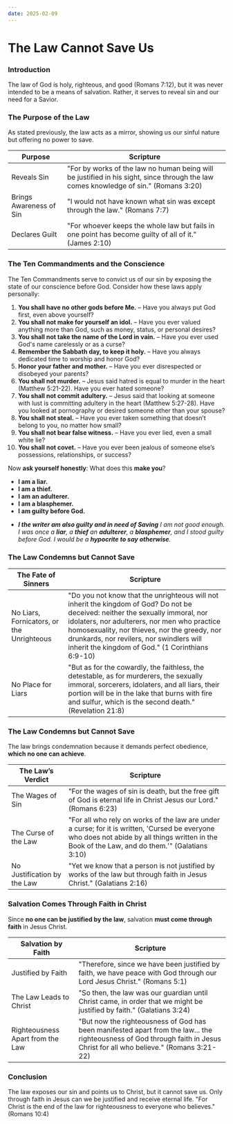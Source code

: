 ```yaml
---
date: 2025-02-09
---
```



# The Law Cannot Save Us

<CustomImage
  src="/img/law-is-a-mirror.png"
  alt="The Law is a Mirror"
  width="300px"
/>
<DateDisplay date="2025-02-09" />

### Introduction

The law of God is holy, righteous, and good (Romans 7:12), but it was never intended to be a means of salvation. Rather, it serves to reveal sin and our need for a Savior.

### The Purpose of the Law
As stated previously, the law acts as a mirror, showing us our sinful nature but offering no power to save.

| Purpose | Scripture |
|---------|-----------|
| Reveals Sin | "For by works of the law no human being will be justified in his sight, since through the law comes knowledge of sin." (Romans 3:20) |
| Brings Awareness of Sin | "I would not have known what sin was except through the law." (Romans 7:7) |
| Declares Guilt | "For whoever keeps the whole law but fails in one point has become guilty of all of it." (James 2:10) |

### The Ten Commandments and the Conscience
The Ten Commandments serve to convict us of our sin by exposing the state of our conscience before God. Consider how these laws apply personally:

1. **You shall have no other gods before Me.** – Have you always put God first, even above yourself?
2. **You shall not make for yourself an idol.** – Have you ever valued anything more than God, such as money, status, or personal desires?
3. **You shall not take the name of the Lord in vain.** – Have you ever used God's name carelessly or as a curse?
4. **Remember the Sabbath day, to keep it holy.** – Have you always dedicated time to worship and honor God?
5. **Honor your father and mother.** – Have you ever disrespected or disobeyed your parents?
6. **You shall not murder.** – Jesus said hatred is equal to murder in the heart (Matthew 5:21-22). Have you ever hated someone?
7. **You shall not commit adultery.** – Jesus said that looking at someone with lust is committing adultery in the heart (Matthew 5:27-28). Have you looked at pornography or desired someone other than your spouse?
8. **You shall not steal.** – Have you ever taken something that doesn’t belong to you, no matter how small?
9. **You shall not bear false witness.** – Have you ever lied, even a small white lie?
10. **You shall not covet.** – Have you ever been jealous of someone else’s possessions, relationships, or success?

Now **ask yourself honestly**: What does this **make you**?

- **I am a liar.**
- **I am a thief.**
- **I am an adulterer.**
- **I am a blasphemer.**
- **I am guilty before God.**

* _**I the writer am also guilty and in need of Saving** I am not good enough. I was once a **liar**, a **thief** an **adulterer**, a **blasphemer**, and I stood guilty before God. I would be a **hypocrite to say otherwise**._

### The Law Condemns but Cannot Save

| The Fate of Sinners | Scripture |
|------------------|-----------|
| No Liars, Fornicators, or the Unrighteous | "Do you not know that the unrighteous will not inherit the kingdom of God? Do not be deceived: neither the sexually immoral, nor idolaters, nor adulterers, nor men who practice homosexuality, nor thieves, nor the greedy, nor drunkards, nor revilers, nor swindlers will inherit the kingdom of God." (1 Corinthians 6:9-10) |
| No Place for Liars | "But as for the cowardly, the faithless, the detestable, as for murderers, the sexually immoral, sorcerers, idolaters, and all liars, their portion will be in the lake that burns with fire and sulfur, which is the second death." (Revelation 21:8) |

### The Law Condemns but Cannot Save
The law brings condemnation because it demands perfect obedience, **which no one can achieve**.

| The Law’s Verdict | Scripture |
|------------------|-----------|
| The Wages of Sin | "For the wages of sin is death, but the free gift of God is eternal life in Christ Jesus our Lord." (Romans 6:23) |
| The Curse of the Law | "For all who rely on works of the law are under a curse; for it is written, 'Cursed be everyone who does not abide by all things written in the Book of the Law, and do them.'" (Galatians 3:10) |
| No Justification by the Law | "Yet we know that a person is not justified by works of the law but through faith in Jesus Christ." (Galatians 2:16) |

### Salvation Comes Through Faith in Christ
Since **no one can be justified by the law**, salvation **must come through faith** in Jesus Christ.

| Salvation by Faith | Scripture |
|-------------------|-----------|
| Justified by Faith | "Therefore, since we have been justified by faith, we have peace with God through our Lord Jesus Christ." (Romans 5:1) |
| The Law Leads to Christ | "So then, the law was our guardian until Christ came, in order that we might be justified by faith." (Galatians 3:24) |
| Righteousness Apart from the Law | "But now the righteousness of God has been manifested apart from the law... the righteousness of God through faith in Jesus Christ for all who believe." (Romans 3:21-22) |

### Conclusion
The law exposes our sin and points us to Christ, but it cannot save us. Only through faith in Jesus can we be justified and receive eternal life. "For Christ is the end of the law for righteousness to everyone who believes." (Romans 10:4)





